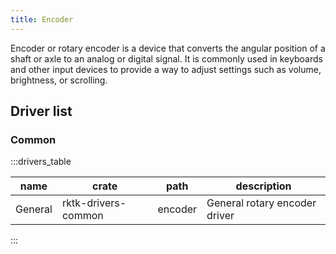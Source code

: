 ```yaml
---
title: Encoder
---
```


Encoder or rotary encoder is a device that converts the angular position of a shaft or axle to an analog or digital signal. It is commonly used in keyboards and other input devices to provide a way to adjust settings such as volume, brightness, or scrolling.

## Driver list

### Common

:::drivers_table

| name    | crate               | path    | description                   |
| ------- | ------------------- | ------- | ----------------------------- |
| General | rktk-drivers-common | encoder | General rotary encoder driver |

:::
